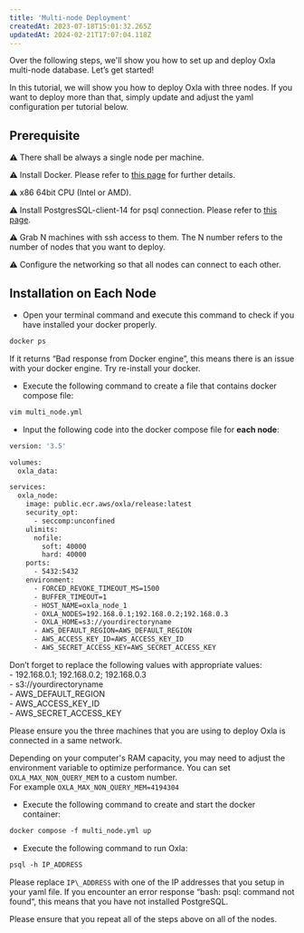 ```yaml
---
title: 'Multi-node Deployment'
createdAt: 2023-07-18T15:01:32.265Z
updatedAt: 2024-02-21T17:07:04.118Z
---
```


Over the following steps, we'll show you how to set up and deploy Oxla multi-node database. Let’s get started!

<Info>In this tutorial, we will show you how to deploy Oxla with three nodes. If you want to deploy more than that, simply update and adjust the yaml configuration per tutorial below.</Info>

## Prerequisite

⚠️ There shall be always a single node per machine.

⚠️ Install Docker. Please refer to [this page](https://docs.docker.com/engine/install/) for further details.

⚠️ x86 64bit CPU (Intel or AMD).

⚠️ Install PostgresSQL-client-14 for psql connection. Please refer to [this page](https://www.postgresql.org/download/).&#x20;

⚠️ Grab N machines with ssh access to them. The N number refers to the number of nodes that you want to deploy.

⚠️ Configure the networking so that all nodes can connect to each other.



## Installation on Each Node

*   Open your terminal command and execute this command to check if you have installed your docker properly.

```dockerfile
docker ps
```

<Note>If it returns “Bad response from Docker engine”, this means there is an issue with your docker engine. Try re-install your docker.</Note>

*   Execute the following command to create a file that contains docker compose file:

```dockerfile
vim multi_node.yml
```

*   Input the following code into the docker compose file for **each node**:

```dockerfile
version: '3.5'

volumes:
  oxla_data:

services:
  oxla_node:
    image: public.ecr.aws/oxla/release:latest
    security_opt:
      - seccomp:unconfined
    ulimits:
      nofile:
        soft: 40000
        hard: 40000
    ports:
      - 5432:5432
    environment:
      - FORCED_REVOKE_TIMEOUT_MS=1500
      - BUFFER_TIMEOUT=1
      - HOST_NAME=oxla_node_1
      - OXLA_NODES=192.168.0.1;192.168.0.2;192.168.0.3
      - OXLA_HOME=s3://yourdirectoryname
      - AWS_DEFAULT_REGION=AWS_DEFAULT_REGION
      - AWS_ACCESS_KEY_ID=AWS_ACCESS_KEY_ID
      - AWS_SECRET_ACCESS_KEY=AWS_SECRET_ACCESS_KEY
```
<Info>Don’t forget to replace the following values with appropriate values: <br /> - 192.168.0.1; 192.168.0.2; 192.168.0.3 <br /> - s3://yourdirectoryname <br /> - AWS\_DEFAULT\_REGION <br /> - AWS\_ACCESS\_KEY\_ID <br /> - AWS\_SECRET\_ACCESS\_KEY</Info>

<Warning>Please ensure you the three machines that you are using to deploy Oxla is connected in a same network.</Warning>

<Check>Depending on your computer's RAM capacity, you may need to adjust the environment variable to optimize performance. You can set `OXLA_MAX_NON_QUERY_MEM` to a custom number. <br /> For example `OXLA_MAX_NON_QUERY_MEM=4194304`</Check>


*   Execute the following command to create and start the docker container:

```dockerfile
docker compose -f multi_node.yml up
```

*   Execute the following command to run Oxla:

```dockerfile
psql -h IP_ADDRESS
```

<Info>Please replace `IP\_ADDRESS` with one of the IP addresses that you setup in your yaml file. If you encounter an error response “bash: psql: command not found“, this means that you have not installed PostgreSQL.</Info>

<Warning>Please ensure that you repeat all of the steps above on all of the nodes.</Warning>


